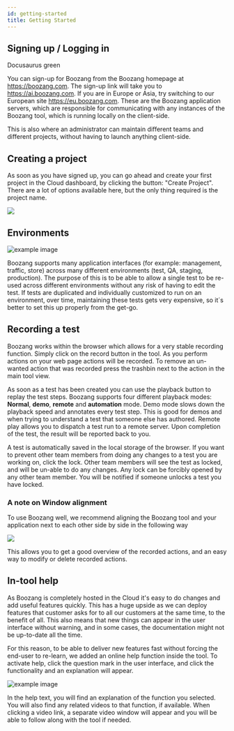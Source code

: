 ```yaml
---
id: getting-started
title: Getting Started
---
```


## Signing  up / Logging in


<YouTubeEmbed embedId="RdMmKp5j6Wc">Docusaurus green</YouTubeEmbed>

You can sign-up for Boozang from the Boozang homepage at https://boozang.com. The sign-up link will take you to https://ai.boozang.com. If you are in Europe or Asia, try switching to our European site https://eu.boozang.com. These are the Boozang application servers, which are responsible for communicating with any instances of the Boozang tool, which is running locally on the client-side. 

This is also where an administrator can maintain different teams and different projects, without having to launch anything client-side. 

## Creating a project

As soon as you have signed up, you can go ahead and create your first project in the Cloud dashboard, by clicking the button: "Create Project". There are a lot of options available here, but the only thing required is the project name. 

![](../images/create-project.png)

## Environments

![example image](../images/environment.png "An exemplary image")

Boozang supports many application interfaces (for example: management, traffic, store) across many different environments (test, QA, staging, production). The purpose of this is to be able to allow a single test to be re-used across different environments without any risk of having to edit the test. If tests are duplicated and individually customized to run on an environment, over time, maintaining these tests gets very expensive, so it´s better to set this up properly from the get-go. 

## Recording a test

Boozang works within the browser which allows for a very stable recording function. Simply click on the record button in the tool. As you perform actions on your web page actions will be recorded. To remove an un-wanted action that was recorded press the trashbin next to the action in the main tool view. 

As soon as a test has been created you can use the playback button to replay the test steps. Boozang supports four different playback modes: **Normal**, **demo**, **remote** and **automation** mode. Demo mode slows down the playback speed and annotates every test step. This is good for demos and when trying to understand a test that someone else has authored. Remote play allows you to dispatch a test run to a remote server. Upon completion of the test, the result will be reported back to you.

A test is automatically saved in the local storage of the browser. If you want to prevent other team members from doing any changes to a test you are working on, click the lock. Other team members will see the test as locked, and will be un-able to do any changes. Any lock can be forcibly opened by any other team member. You will be notified if someone unlocks a test you have locked. 

### A note on Window alignment

To use Boozang well, we recommend aligning the Boozang tool and your application next to each other side by side in the following way

![](../images/side-by-side.png)

This allows you to get a good overview of the recorded actions, and an easy way to modify or delete recorded actions.

## In-tool help

As Boozang is completely hosted in the Cloud it's easy to do changes and add useful features quickly. This has a huge upside as we can deploy features that customer asks for to all our customers at the same time, to the benefit of all. This also means that new things can appear in the user interface without warning, and in some cases, the documentation might not be up-to-date all the time. 

For this reason, to be able to deliver new features fast without forcing the end-user to re-learn, we added an online help function inside the tool. To activate help, click the question mark in the user interface, and click the functionality and an explanation will appear. 

![example image](../images/help-annotations.png "An exemplary image")

In the help text, you will find an explanation of the function you selected. You will also find any related videos to that function, if available. When clicking a video link, a separate video window will appear and you will be able to follow along with the tool if needed. 
